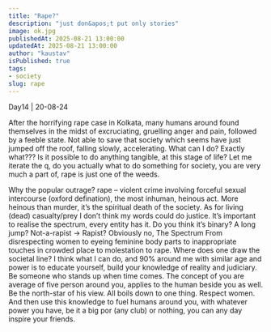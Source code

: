 ```yaml
---
title: "Rape?"
description: "just don&apos;t put only stories"
image: ok.jpg
publishedAt: 2025-08-21 13:00:00
updatedAt: 2025-08-21 13:00:00
author: "kaustav"
isPublished: true
tags:
- society
slug: rape
---
```




Day14 | 20-08-24

After the horrifying rape case in Kolkata, many humans around found themselves in the midst of excruciating, gruelling anger and pain, followed by a feeble state.
Not able to save that society which seems have just jumped off the roof, falling slowly, accelerating.
What can I do?
Exactly what??? Is it possible to do anything tangible, at this stage of life?
Let me iterate the q, do you actually what to do something for society, you are very much a part of, rape is just one of the weeds.

Why the popular outrage? 
rape – violent crime involving forceful sexual intercourse (oxford defination), the most inhuman, heinous act. More heinous than murder, it’s the spiritual death of the society. As for living (dead) casualty/prey I don’t think my words could do justice.
It’s important to realise the spectrum, every entity has it.
Do you think it’s binary? A long jump? Not-a-rapist -> Rapist?
Obviously no, The Spectrum
From disrespecting women to eyeing feminine body parts to inappropriate touches in crowded place to molestation to rape.
Where does one draw the societal line? 
I think what I can do, and 90% around me with similar age and power is to educate yourself, build your knowledge of reality and judiciary. Be someone who stands up when time comes.
The concept of you are average of five person around you, applies to the human beside you as well. Be the north-star of his view. All boils down to one thing. Respect women.
And then use this knowledge to fuel humans around you, with whatever power you have, be it a big por (any club) or nothing, you can any day inspire your friends.
